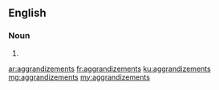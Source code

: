 ==English==

===Noun===
{{head|en|plural}}

# {{plural of|aggrandizement|lang=en|nocat=1}}

[[ar:aggrandizements]]
[[fr:aggrandizements]]
[[ku:aggrandizements]]
[[mg:aggrandizements]]
[[my:aggrandizements]]
